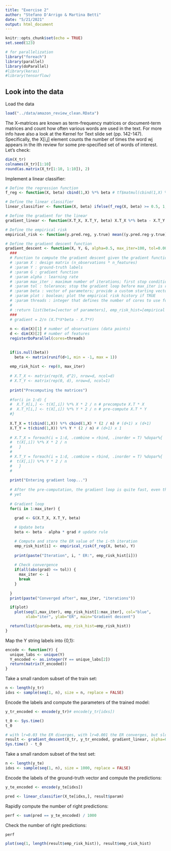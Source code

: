 ---
title: "Exercise 2"
author: "Stefano D'Arrigo & Martina Betti"
date: "5/21/2021"
output: html_document
---

```{r setup, include=FALSE}
knitr::opts_chunk$set(echo = TRUE)
set.seed(123)

# for parallelization
library("foreach")
library(parallel)
library(doParallel)
#library(keras)
#library(tensorflow)
```

## Look into the data

Load the data

```{r}
load("../data/amazon_review_clean.RData")
```

The X–matrices are known as term-frequency matrices or document-term matrices and count how often various words are used in the text. For more info have also a look at the Kernel for Text slide set (pp. 142-147).
Specifically, the X[i,j] element counts the number of times the word wj appears in the ith review for some pre-specified set of words of interest. Let's check:

```{r}
dim(X_tr)
colnames(X_tr)[1:10]
round(as.matrix(X_tr[1:10, 1:10]), 2)
```


Implement a linear classifier: 

```{r}
# Define the regression function
f_reg <- function(X, beta) cbind(1,X) %*% beta # tf$matmul(cbind(1,X) %*% beta)

# Define the linear classifier
linear_classifier <- function(X, beta) ifelse(f_reg(X, beta) >= 0.5, 1, 0)

# Define the gradient for the linear
gradient_linear <- function(X.T_X, X.T_Y, beta) X.T_X %*% beta - X.T_Y # tf$matmul(X.T_X, beta) - X.T_Y

# Define the empirical risk
empirical_risk <- function(y.pred.reg, y.true) mean((y.pred.reg-y.true)^2) # OLS

# Define the gradient descent function
gradient_descent <- function(X, Y, G, alpha=0.5, max_iter=100, tol=0.00001, beta=NULL, plot=FALSE, threads = 4) {
  ###
  # Function to compute the gradient descent given the gradient function G.
  # :param X : design matrix (n_observations * n_features)
  # :param Y : ground-truth labels
  # :param G : gradient function
  # :param alpha : learning rate
  # :param max_iter : maximum number of iterations; first stop condition
  # :param tol : tolerance; stop the gradient loop before max_iter is reached if the condition is met
  # :param beta : vector of parameters; provide a custom starting vector; otherwise, a random one is chosen
  # :param plot : boolean; plot the empirical risk history if TRUE 
  # :param threads : integer that defines the number of cores to use for the matrix precomputation
  #
  # :return list(beta=[vector of parameters], emp_risk_hist=[empirical risk through the iterations]) 
  ###
  # gradient = 2/n (X.T*X*beta - X.T*Y)
  
  n <- dim(X)[1] # number of observations (data points)
  d <- dim(X)[2] # number of features
  registerDoParallel(cores=threads)

  
  if(is.null(beta))
    beta <- matrix(runif(d+1, min = -1, max = 1))
  
  emp_risk_hist <- rep(0, max_iter)
  
  # X.T_X <- matrix(rep(0, d^2), nrow=d, ncol=d)
  # X.T_Y <- matrix(rep(0, d), nrow=d, ncol=1)
  
  print("Precomputing the matrices")
  
  #for(i in 1:d) {
  #  X.T_X[i,] <- t(X[,i]) %*% X * 2 / n # precompute X.T * X
  #  X.T_Y[i,] <- t(X[,i]) %*% Y * 2 / n # pre-compute X.T * Y
  #}
  
  X.T_X = t(cbind(1,X)) %*% cbind(1,X) * (2 / n) # (d+1) x (d+1)
  X.T_Y = t(cbind(1,X)) %*% Y * (2 / n) # (d+1) x 1
  
  # X.T_X = foreach(i = 1:d, .combine = rbind, .inorder = T) %dopar%{
  #  t(X[,i]) %*% X * 2 / n     
  #   }
  #  
  # X.T_Y = foreach(i = 1:d, .combine = rbind, .inorder = T) %dopar%{
  #  t(X[,i]) %*% Y * 2 / n     
  #   }
  # 
  
  print("Entering gradient loop...")  
  
  # After the pre-computation, the gradient loop is quite fast, even though the beta NA issue hasn't been fixed
  # yet
  
  # Gradient loop
  for(i in 1:max_iter) {

    grad <- G(X.T_X, X.T_Y, beta)
    
    # Update beta
    beta <- beta - alpha * grad # update rule

    # Compute and store the ER value of the i-th iteration
    emp_risk_hist[i] <- empirical_risk(f_reg(X, beta), Y)
    
    print(paste("Iteration", i, " ER:", emp_risk_hist[i]))
    
    # Check convergence
    if(all(abs(grad) <= tol)) {
      max_iter <- i
      break
    }
    
  }
  print(paste("Converged after", max_iter, "iterations"))

  if(plot)
    plot(seq(1,max_iter), emp_risk_hist[1:max_iter], col="blue",
         xlab="iter", ylab="ER", main="Gradient descent")

  return(list(param=beta, emp_risk_hist=emp_risk_hist))
}

```



Map the Y string labels into \{0,1\}:

```{r}
encode <- function(Y) {
  unique_labs <- unique(Y)
  Y_encoded <- as.integer(Y == unique_labs[2])
  return(matrix(Y_encoded))
}
```

Take a small random subset of the train set:

```{r eval=FALSE, include=FALSE}
n <- length(y_tr)
idxs <- sample(seq(1, n), size = n, replace = FALSE)
```

Encode the labels and compute the parameters of the trained model:

```{r}
y_tr_encoded <- encode(y_tr)# encode(y_tr[idxs])

t_0 <- Sys.time()
t_0

# with lr=0.03 the ER diverges, with lr=0.001 the ER converges, but slowly
result <- gradient_descent(X_tr, y_tr_encoded, gradient_linear, alpha=0.001, max_iter=200, plot=F, threads=8)
Sys.time() - t_0
```

Take a small random subset of the test set:

```{r}
n <- length(y_te)
idxs <- sample(seq(1, n), size = 1000, replace = FALSE)
```

Encode the labels of the ground-truth vector and compute the predictions:

```{r}
y_te_encoded <- encode(y_te[idxs])

pred <- linear_classifier(X_te[idxs,], result$param)
```

Rapidly compute the number of right predictions:

```{r}
perf <- sum(pred == y_te_encoded) / 1000
```

Check the number of right predictions:

```{r}
perf
```
```{r}
plot(seq(1, length(result$emp_risk_hist)), result$emp_risk_hist)
```

